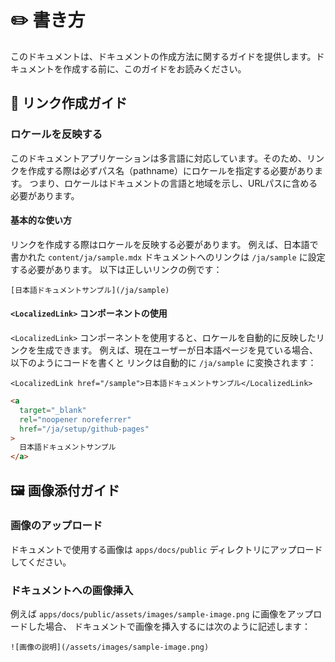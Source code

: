 # ✏️ 書き方

このドキュメントは、ドキュメントの作成方法に関するガイドを提供します。ドキュメントを作成する前に、このガイドをお読みください。

## 🔗 リンク作成ガイド

### ロケールを反映する

このドキュメントアプリケーションは多言語に対応しています。そのため、リンクを作成する際は必ずパス名（pathname）にロケールを指定する必要があります。
つまり、ロケールはドキュメントの言語と地域を示し、URLパスに含める必要があります。

#### 基本的な使い方

リンクを作成する際はロケールを反映する必要があります。
例えば、日本語で書かれた `content/ja/sample.mdx` ドキュメントへのリンクは `/ja/sample` に設定する必要があります。
以下は正しいリンクの例です：

```mdx
[日本語ドキュメントサンプル](/ja/sample)
```

#### `<LocalizedLink>` コンポーネントの使用

`<LocalizedLink>` コンポーネントを使用すると、ロケールを自動的に反映したリンクを生成できます。
例えば、現在ユーザーが日本語ページを見ている場合、以下のようにコードを書くと
リンクは自動的に `/ja/sample` に変換されます：

```mdx filename="link-usage.mdx"
<LocalizedLink href="/sample">日本語ドキュメントサンプル</LocalizedLink>
```

```html filename="rendered-link.html"
<a
  target="_blank"
  rel="noopener noreferrer"
  href="/ja/setup/github-pages"
>
  日本語ドキュメントサンプル
</a>
```

## 🖼️ 画像添付ガイド

### 画像のアップロード

ドキュメントで使用する画像は `apps/docs/public` ディレクトリにアップロードしてください。

### ドキュメントへの画像挿入

例えば `apps/docs/public/assets/images/sample-image.png` に画像をアップロードした場合、
ドキュメントで画像を挿入するには次のように記述します：

```mdx filename="image-usage.mdx"
![画像の説明](/assets/images/sample-image.png)
```